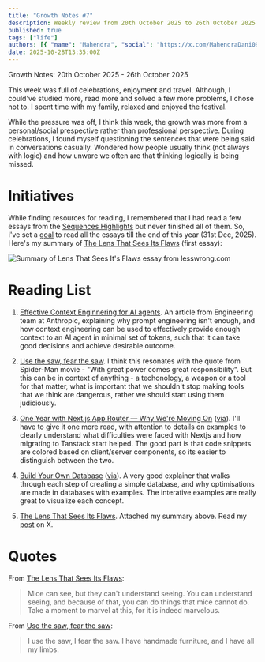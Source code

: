 ```yaml
---
title: "Growth Notes #7"
description: Weekly review from 20th October 2025 to 26th October 2025
published: true
tags: ["life"]
authors: [{ "name": "Mahendra", "social": "https://x.com/MahendraDani09" }]
date: 2025-10-28T13:35:00Z
---
```


Growth Notes: 20th October 2025 - 26th October 2025

This week was full of celebrations, enjoyment and travel. Although, I could've studied more, read more and solved a few more
problems, I chose not to. I spent time with my family, relaxed and enjoyed the festival.

While the pressure was off, I think this week, the growth was more from a personal/social prespective rather than professional
perspective. During celebrations, I found myself questioning the sentences that were being said in conversations casually.
Wondered how people usually think (not always with logic) and how unware we often are that thinking logically is being missed.

# Initiatives
While finding resources for reading, I remembered that I had read a few essays from the 
[Sequences Highlights](https://lesswrong.com/highlights) but never finished all of them. So, I've set a [goal](https://x.com/MahendraDani09/status/1980551629486322123) to read all the essays till the end of this year (31st Dec, 2025).
Here's my summary of [The Lens That Sees Its Flaws](https://www.lesswrong.com/s/NBDFAKt3GbFwnwzQF/p/46qnWRSR7L2eyNbMA) (first essay):
<div className="mt-2 flex justify-center items-center">
<Image
      src="/static/blogs/lens-that-sees-its-flaws.png"
      height={600}
      width={600}
      alt="Summary of Lens That Sees It's Flaws essay from lesswrong.com"/>
</div>

# Reading List

1. [Effective Context Enginnering for AI agents](https://www.anthropic.com/engineering/effective-context-engineering-for-ai-agents).
An article from Engineering team at Anthropic, explaining why prompt engineering isn't enough, and how context engineering can
be used to effectively provide enough context to an AI agent in minimal set of tokens, such that it can take good decisions and
achieve desirable outcome.

2. [Use the saw, fear the saw](https://stephango.com/saw).
I think this resonates with the quote from Spider-Man movie - "With great power comes great responsibility".
But this can be in context of anything - a techonology, a weapon or a tool for that matter, what is important that we shouldn't
stop making tools that we think are dangerous, rather we should start using them judiciously.

3. [One Year with Next.js App Router — Why We're Moving On](https://paperclover.net/blog/webdev/one-year-next-app-router) ([via](https://x.com/ImSh4yy/status/1980879597014249795)).
I'll have to give it one more read, with attention to details on examples to clearly understand what difficulties were
faced with Nextjs and how migrating to Tanstack start helped. The good part is that code snippets are colored based on 
client/server components, so its easier to distinguish between the two.

4. [Build Your Own Database](https://www.nan.fyi/database) ([via](https://x.com/BenjDicken/status/1980744304705572994)).
A very good explainer that walks through each step of creating a simple database, and why optimisations are made in 
databases with examples. The interative examples are really great to visualize each concept.

5. [The Lens That Sees Its Flaws](https://www.lesswrong.com/s/NBDFAKt3GbFwnwzQF/p/46qnWRSR7L2eyNbMA). Attached my summary above.
Read my [post](https://x.com/MahendraDani09/status/1980970905640603957) on X.

# Quotes
From [The Lens That Sees Its Flaws](https://www.lesswrong.com/s/NBDFAKt3GbFwnwzQF/p/46qnWRSR7L2eyNbMA):
> Mice can see, but they can't understand seeing. You can understand seeing, and because of that, you can do things that 
mice cannot do. Take a moment to marvel at this, for it is indeed marvelous.

From [Use the saw, fear the saw](https://stephango.com/saw):
> I use the saw, I fear the saw. I have handmade furniture, and I have all my limbs.
